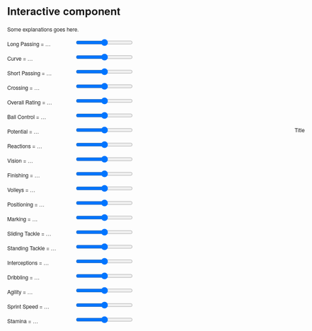 # Interactive component

<script src="https://d3js.org/d3.v6.min.js"></script>
<head>
  <meta http-equiv="Content-Type" content="text/html;charset=utf-8"/>
  <title>Radar chart</title>
  
  <p>
    Some explanations goes here.
  </p>
  
  <p>
  <label for="long_passing" 
    style="display: inline-block; width: 150px; text-align: left">
    Long Passing = <span id="long_passing-value">…</span>
  </label>
  <input type="range" min="1" max="100" id="long_passing">
  </p>
  
  <p>
  <label for="curve" 
    style="display: inline-block; width: 150px; text-align: left">
    Curve = <span id="curve-value">…</span>
  </label>
  <input type="range" min="1" max="100" id="curve">
  </p>
  
  <p>
  <label for="short_passing" 
    style="display: inline-block; width: 150px; text-align: left">
    Short Passing = <span id="short_passing-value">…</span>
  </label>
  <input type="range" min="1" max="100" id="short_passing">
  </p>
  
  <p>
  <label for="crossing" 
    style="display: inline-block; width: 150px; text-align: left">
    Crossing = <span id="crossing-value">…</span>
  </label>
  <input type="range" min="1" max="100" id="crossing">
  </p>
  
  <p>
  <label for="overall_rating" 
    style="display: inline-block; width: 150px; text-align: left">
    Overall Rating = <span id="overall_rating-value">…</span>
  </label>
  <input type="range" min="1" max="100" id="overall_rating">
  </p>
  
  <p>
  <label for="ball_control" 
    style="display: inline-block; width: 150px; text-align: left">
    Ball Control = <span id="ball_control-value">…</span>
  </label>
  <input type="range" min="1" max="100" id="ball_control">
  </p>
  
  <p>
  <label for="potential" 
    style="display: inline-block; width: 150px; text-align: left">
    Potential = <span id="potential-value">…</span>
  </label>
  <input type="range" min="1" max="100" id="potential">
  </p>
  
  <p>
  <label for="reactions" 
    style="display: inline-block; width: 150px; text-align: left">
    Reactions = <span id="reactions-value">…</span>
  </label>
  <input type="range" min="1" max="100" id="reactions">
  </p>
  
  <p>
  <label for="vision" 
    style="display: inline-block; width: 150px; text-align: left">
    Vision = <span id="vision-value">…</span>
  </label>
  <input type="range" min="1" max="100" id="vision">
  </p>
  
  <p>
  <label for="finishing" 
    style="display: inline-block; width: 150px; text-align: left">
    Finishing = <span id="finishing-value">…</span>
  </label>
  <input type="range" min="1" max="100" id="finishing">
  </p>
  
  <p>
  <label for="volleys" 
    style="display: inline-block; width: 150px; text-align: left">
    Volleys = <span id="volleys-value">…</span>
  </label>
  <input type="range" min="1" max="100" id="volleys">
  </p>
  
  <p>
  <label for="positioning" 
    style="display: inline-block; width: 150px; text-align: left">
    Positioning = <span id="positioning-value">…</span>
  </label>
  <input type="range" min="1" max="100" id="positioning">
  </p>
  
  <p>
  <label for="marking" 
    style="display: inline-block; width: 150px; text-align: left">
    Marking = <span id="marking-value">…</span>
  </label>
  <input type="range" min="1" max="100" id="marking">
  </p>
  
  <p>
  <label for="sliding_tackle" 
    style="display: inline-block; width: 150px; text-align: left">
    Sliding Tackle = <span id="sliding_tackle-value">…</span>
  </label>
  <input type="range" min="1" max="100" id="sliding_tackle">
  </p>
  
  <p>
  <label for="standing_tackle" 
    style="display: inline-block; width: 150px; text-align: left">
    Standing Tackle = <span id="standing_tackle-value">…</span>
  </label>
  <input type="range" min="1" max="100" id="standing_tackle">
  </p>
  
  <p>
  <label for="interceptions" 
    style="display: inline-block; width: 150px; text-align: left">
    Interceptions = <span id="interceptions-value">…</span>
  </label>
  <input type="range" min="1" max="100" id="interceptions">
  </p>
  
  <p>
  <label for="dribbling" 
    style="display: inline-block; width: 150px; text-align: left">
    Dribbling = <span id="dribbling-value">…</span>
  </label>
  <input type="range" min="1" max="100" id="dribbling">
  </p>
  
  <p>
  <label for="agility" 
    style="display: inline-block; width: 150px; text-align: left">
    Agility = <span id="agility-value">…</span>
  </label>
  <input type="range" min="1" max="100" id="agility">
  </p>
  
  <p>
  <label for="sprint_speed" 
    style="display: inline-block; width: 150px; text-align: left">
    Sprint Speed = <span id="sprint_speed-value">…</span>
  </label>
  <input type="range" min="1" max="100" id="sprint_speed">
  </p>
  
  <p>
  <label for="stamina" 
    style="display: inline-block; width: 150px; text-align: left; font-size=12px">
    Stamina = <span id="stamina-value">…</span>
  </label>
  <input type="range" min="1" max="100" id="stamina">
  </p>
  
	<style>
		body {
		  overflow: hidden;
		  margin: 0;
		  font-size: 12px;
		  font-family: "Helvetica Neue", Helvetica;
		}
		
		#title {
		  position:absolute;
		  top: 350px;
		  left: 700px;
		}

		#chart {
		  position: absolute;
		  top: 400px;
		  left: 600px;
		}	
	</style>
</head>
<body>
  <div id="body">
  <div id="title">
  <p>Title</p>
  </div>
  <div id="chart"></div>
  </div>
	
  <script>

  var RadarChart = {
    draw: function(id, d, options){
      var cfg = {
    	  radius: 5,
    	  w: 400,
    	  h: 400,
    	  factor: 1,
    	  factorLegend: .85,
    	  levels: 3,
    	  maxValue: 0,
    	  radians: 2 * Math.PI,
    	  opacityArea: 0.5,
    	  ToRight: 5,
    	  TranslateX: 80,
    	  TranslateY: 30,
    	  ExtraWidthX: 100,
    	  ExtraWidthY: 100,
    	  color: d3.scaleOrdinal(d3.schemeCategory10)
  	  };
	
    	if('undefined' !== typeof options){
    	  for(var i in options){
      		if('undefined' !== typeof options[i]){
      		  cfg[i] = options[i];
      		}
    	  }
    	}
	    cfg.maxValue = 100
    	var allAxis = (d[0].map(function(i, j){return i.axis}));
    	var allValues = (d[0].map(function(i, j){return i.value}));
    	var total = allAxis.length;
    	var radius = cfg.factor*Math.min(cfg.w/2, cfg.h/2);
	d3.select(id).select("svg").remove();
	
	    var g = d3.select(id)
			        .append("svg")
			        .attr("width", cfg.w+cfg.ExtraWidthX)
			        .attr("height", cfg.h+cfg.ExtraWidthY)
			        .append("g")
			        .attr("transform", "translate(" + cfg.TranslateX + "," + cfg.TranslateY + ")");

	     var tooltip;
	
	//Circular segments
	for(var j=0; j<cfg.levels-1; j++){
	  var levelFactor = cfg.factor*radius*((j+1)/cfg.levels);
	  g.selectAll(".levels")
	   .data(allAxis)
	   .enter()
	   .append("svg:line")
	   .attr("x1", function(d, i){return levelFactor*(1-cfg.factor*Math.sin(i*cfg.radians/total));})
	   .attr("y1", function(d, i){return levelFactor*(1-cfg.factor*Math.cos(i*cfg.radians/total));})
	   .attr("x2", function(d, i){return levelFactor*(1-cfg.factor*Math.sin((i+1)*cfg.radians/total));})
	   .attr("y2", function(d, i){return levelFactor*(1-cfg.factor*Math.cos((i+1)*cfg.radians/total));})
	   .attr("class", "line")
	   .style("stroke", "grey")
	   .style("stroke-opacity", "0.75")
	   .style("stroke-width", "0.3px")
	   .attr("transform", "translate(" + (cfg.w/2-levelFactor) + ", " + (cfg.h/2-levelFactor) + ")");
	}

	for(var j=0; j<cfg.levels; j++){
	  var levelFactor = cfg.factor*radius*((j+1)/cfg.levels);
	  g.selectAll(".levels")
	   .data([1])
	   .enter()
	   .append("svg:text")
	   .attr("x", function(d){return levelFactor*(1-cfg.factor*Math.sin(0));})
	   .attr("y", function(d){return levelFactor*(1-cfg.factor*Math.cos(0));})
	   .attr("class", "legend")
	   .style("font-family", "sans-serif")
	   .style("font-size", "10px")
	   .attr("transform", "translate(" + (cfg.w/2-levelFactor + cfg.ToRight) + ", " + (cfg.h/2-levelFactor) + ")")
	   .attr("fill", "#737373")
	   .text((j+1)*cfg.maxValue/cfg.levels);
	}
	
	series = 0;

	var axis = g.selectAll(".axis")
			.data(allAxis)
			.enter()
			.append("g")
			.attr("class", "axis");

	axis.append("line")
		.attr("x1", cfg.w/2)
		.attr("y1", cfg.h/2)
		.attr("x2", function(d, i){return cfg.w/2*(1-cfg.factor*Math.sin(i*cfg.radians/total));})
		.attr("y2", function(d, i){return cfg.h/2*(1-cfg.factor*Math.cos(i*cfg.radians/total));})
		.attr("class", "line")
		.style("stroke", "grey")
		.style("stroke-width", "1px");

	axis.append("text")
		.attr("class", "legend")
		.text(function(d, i){return d + " (" + Math.round(allValues[i] * 100) / 100 + ")"})
		.style("font-family", "sans-serif")
		.style("font-size", "11px")
		.attr("text-anchor", "middle")
		.attr("dy", "1.5em")
		.attr("transform", function(d, i){return "translate(0, -10)"})
		.attr("x", function(d, i){return cfg.w/2*(1-cfg.factorLegend*Math.sin(i*cfg.radians/total))-60*Math.sin(i*cfg.radians/total);})
		.attr("y", function(d, i){return cfg.h/2*(1-Math.cos(i*cfg.radians/total))-20*Math.cos(i*cfg.radians/total);});

 
	d.forEach(function(y, x){
	  dataValues = [];
	  g.selectAll(".nodes")
		.data(y, function(j, i){
		  dataValues.push([
			cfg.w/2*(1-(parseFloat(Math.max(j.value, 0))/cfg.maxValue)*cfg.factor*Math.sin(i*cfg.radians/total)), 
			cfg.h/2*(1-(parseFloat(Math.max(j.value, 0))/cfg.maxValue)*cfg.factor*Math.cos(i*cfg.radians/total))
		  ]);
		});
	  dataValues.push(dataValues[0]);
	  g.selectAll(".area")
					 .data([dataValues])
					 .enter()
					 .append("polygon")
					 .attr("class", "radar-chart-serie"+series)
					 .style("stroke-width", "2px")
					 .style("stroke", cfg.color(series))
					 .attr("points",function(d) {
						 var str="";
						 for(var pti=0;pti<d.length;pti++){
							 str=str+d[pti][0]+","+d[pti][1]+" ";
						 }
						 return str;
					  })
					 .style("fill", function(j, i){return cfg.color(series)})
					 .style("fill-opacity", cfg.opacityArea)
					 .on('mouseover', function (d){
										z = "polygon."+d3.select(this).attr("class");
										g.selectAll("polygon")
										 .transition(200)
										 .style("fill-opacity", 0.1); 
										g.selectAll(z)
										 .transition(200)
										 .style("fill-opacity", .7);
									  })
					 .on('mouseout', function(){
										g.selectAll("polygon")
										 .transition(200)
										 .style("fill-opacity", cfg.opacityArea);
					 });
	  series++;
	});
	series=0;


	d.forEach(function(y, x){
	  g.selectAll(".nodes")
		.data(y).enter()
		.append("svg:circle")
		.attr("class", "radar-chart-serie"+series)
		.attr('r', cfg.radius)
		.attr("alt", function(j){return Math.max(j.value, 0)})
		.attr("cx", function(j, i){
		  dataValues.push([
			cfg.w/2*(1-(parseFloat(Math.max(j.value, 0))/cfg.maxValue)*cfg.factor*Math.sin(i*cfg.radians/total)), 
			cfg.h/2*(1-(parseFloat(Math.max(j.value, 0))/cfg.maxValue)*cfg.factor*Math.cos(i*cfg.radians/total))
		]);
		return cfg.w/2*(1-(Math.max(j.value, 0)/cfg.maxValue)*cfg.factor*Math.sin(i*cfg.radians/total));
		})
		.attr("cy", function(j, i){
		  return cfg.h/2*(1-(Math.max(j.value, 0)/cfg.maxValue)*cfg.factor*Math.cos(i*cfg.radians/total));
		})
		.attr("data-id", function(j){return j.axis})
		.style("fill", cfg.color(series)).style("fill-opacity", .9)
		.on('mouseover', function (d){
					newX =  parseFloat(d3.select(this).attr('cx')) - 10;
					newY =  parseFloat(d3.select(this).attr('cy')) - 5;
					
					tooltip
						.attr('x', newX)
						.attr('y', newY)
						.text(d.value)
						.transition(200)
						.style('opacity', 1);
						
					z = "polygon."+d3.select(this).attr("class");
					g.selectAll("polygon")
						.transition(200)
						.style("fill-opacity", 0.1); 
					g.selectAll(z)
						.transition(200)
						.style("fill-opacity", .7);
				  })
		.on('mouseout', function(){
					tooltip
						.transition(200)
						.style('opacity', 0);
					g.selectAll("polygon")
						.transition(200)
						.style("fill-opacity", cfg.opacityArea);
				  })
		.append("svg:title")
		.text(function(j){return Math.max(j.value, 0)});

	  series++;
	});
	//Tooltip
	tooltip = g.append('text')
			   .style('opacity', 0)
			   .style('font-family', 'sans-serif')
			   .style('font-size', '20px');
  }
};


var w = 400,
	  h = 400;

var colorscale = d3.scaleOrdinal(d3.schemeCategory10);

var long_passing = 50;
var curve = 50;
var short_passing = 50;
var crossing = 50;
var overall_rating = 50;
var ball_control = 50;
var potential = 50
var reactions = 50;
var vision = 50;
var finishing = 50;
var volleys = 50;
var positioning = 50;
var marking = 50;
var sliding_tackle = 50;
var standing_tackle = 50;
var interceptions = 50;
var dribbling = 50;
var agility = 50;
var sprint_speed = 50;
var stamina = 50;

// when the input range changes update the circle 
d3.select("#long_passing").on("input", function() {
  long_passing = +this.value
  update(long_passing, curve, short_passing, crossing, overall_rating, ball_control, potential, reactions, vision, finishing, volleys, positioning, marking, sliding_tackle, standing_tackle, interceptions, dribbling, agility, sprint_speed, stamina);
});
d3.select("#curve").on("input", function() {
  curve = +this.value
  update(long_passing, curve, short_passing, crossing, overall_rating, ball_control, potential, reactions, vision, finishing, volleys, positioning, marking, sliding_tackle, standing_tackle, interceptions, dribbling, agility, sprint_speed, stamina);
});
d3.select("#short_passing").on("input", function() {
  short_passing = +this.value
  update(long_passing, curve, short_passing, crossing, overall_rating, ball_control, potential, reactions, vision, finishing, volleys, positioning, marking, sliding_tackle, standing_tackle, interceptions, dribbling, agility, sprint_speed, stamina);
});
d3.select("#crossing").on("input", function() {
  crossing = +this.value
  update(long_passing, curve, short_passing, crossing, overall_rating, ball_control, potential, reactions, vision, finishing, volleys, positioning, marking, sliding_tackle, standing_tackle, interceptions, dribbling, agility, sprint_speed, stamina);
});
d3.select("#overall_rating").on("input", function() {
  overall_rating = +this.value
  update(long_passing, curve, short_passing, crossing, overall_rating, ball_control, potential, reactions, vision, finishing, volleys, positioning, marking, sliding_tackle, standing_tackle, interceptions, dribbling, agility, sprint_speed, stamina);
});
d3.select("#ball_control").on("input", function() {
  ball_control = +this.value
  update(long_passing, curve, short_passing, crossing, overall_rating, ball_control, potential, reactions, vision, finishing, volleys, positioning, marking, sliding_tackle, standing_tackle, interceptions, dribbling, agility, sprint_speed, stamina);
});
d3.select("#potential").on("input", function() {
  potential = +this.value
  update(long_passing, curve, short_passing, crossing, overall_rating, ball_control, potential, reactions, vision, finishing, volleys, positioning, marking, sliding_tackle, standing_tackle, interceptions, dribbling, agility, sprint_speed, stamina);
});
d3.select("#reactions").on("input", function() {
  reactions = +this.value
  update(long_passing, curve, short_passing, crossing, overall_rating, ball_control, potential, reactions, vision, finishing, volleys, positioning, marking, sliding_tackle, standing_tackle, interceptions, dribbling, agility, sprint_speed, stamina);
});
d3.select("#vision").on("input", function() {
  vision = +this.value
  update(long_passing, curve, short_passing, crossing, overall_rating, ball_control, potential, reactions, vision, finishing, volleys, positioning, marking, sliding_tackle, standing_tackle, interceptions, dribbling, agility, sprint_speed, stamina);
});
d3.select("#finishing").on("input", function() {
  finishing = +this.value
  update(long_passing, curve, short_passing, crossing, overall_rating, ball_control, potential, reactions, vision, finishing, volleys, positioning, marking, sliding_tackle, standing_tackle, interceptions, dribbling, agility, sprint_speed, stamina);
});
d3.select("#volleys").on("input", function() {
  volleys = +this.value
  update(long_passing, curve, short_passing, crossing, overall_rating, ball_control, potential, reactions, vision, finishing, volleys, positioning, marking, sliding_tackle, standing_tackle, interceptions, dribbling, agility, sprint_speed, stamina);
});
d3.select("#positioning").on("input", function() {
  positioning = +this.value
  update(long_passing, curve, short_passing, crossing, overall_rating, ball_control, potential, reactions, vision, finishing, volleys, positioning, marking, sliding_tackle, standing_tackle, interceptions, dribbling, agility, sprint_speed, stamina);
});
d3.select("#marking").on("input", function() {
  marking = +this.value
  update(long_passing, curve, short_passing, crossing, overall_rating, ball_control, potential, reactions, vision, finishing, volleys, positioning, marking, sliding_tackle, standing_tackle, interceptions, dribbling, agility, sprint_speed, stamina);
});
d3.select("#sliding_tackle").on("input", function() {
  sliding_tackle = +this.value
  update(long_passing, curve, short_passing, crossing, overall_rating, ball_control, potential, reactions, vision, finishing, volleys, positioning, marking, sliding_tackle, standing_tackle, interceptions, dribbling, agility, sprint_speed, stamina);
});
d3.select("#standing_tackle").on("input", function() {
  standing_tackle = +this.value
  update(long_passing, curve, short_passing, crossing, overall_rating, ball_control, potential, reactions, vision, finishing, volleys, positioning, marking, sliding_tackle, standing_tackle, interceptions, dribbling, agility, sprint_speed, stamina);
});
d3.select("#interceptions").on("input", function() {
  interceptions = +this.value
  update(long_passing, curve, short_passing, crossing, overall_rating, ball_control, potential, reactions, vision, finishing, volleys, positioning, marking, sliding_tackle, standing_tackle, interceptions, dribbling, agility, sprint_speed, stamina);
});
d3.select("#dribbling").on("input", function() {
  dribbling = +this.value
  update(long_passing, curve, short_passing, crossing, overall_rating, ball_control, potential, reactions, vision, finishing, volleys, positioning, marking, sliding_tackle, standing_tackle, interceptions, dribbling, agility, sprint_speed, stamina);
});
d3.select("#agility").on("input", function() {
  agility = +this.value
  update(long_passing, curve, short_passing, crossing, overall_rating, ball_control, potential, reactions, vision, finishing, volleys, positioning, marking, sliding_tackle, standing_tackle, interceptions, dribbling, agility, sprint_speed, stamina);
});
d3.select("#sprint_speed").on("input", function() {
  sprint_speed = +this.value
  update(long_passing, curve, short_passing, crossing, overall_rating, ball_control, potential, reactions, vision, finishing, volleys, positioning, marking, sliding_tackle, standing_tackle, interceptions, dribbling, agility, sprint_speed, stamina);
});
d3.select("#stamina").on("input", function() {
  stamina = +this.value
  update(long_passing, curve, short_passing, crossing, overall_rating, ball_control, potential, reactions, vision, finishing, volleys, positioning, marking, sliding_tackle, standing_tackle, interceptions, dribbling, agility, sprint_speed, stamina);
});

// Initial starting radius of the circle 
update(long_passing, curve, short_passing, crossing, overall_rating, ball_control, potential, reactions, vision, finishing, volleys, positioning, marking, sliding_tackle, standing_tackle, interceptions, dribbling, agility, sprint_speed, stamina);

// update the elements
function update(long_passing, curve, short_passing, crossing, overall_rating, ball_control, potential, reactions, vision, finishing, volleys, positioning, marking, sliding_tackle, standing_tackle, interceptions, dribbling, agility, sprint_speed, stamina) {

  // adjust the text on the range slider
  d3.select("#long_passing-value").text(long_passing);
  d3.select("#long_passing").property("value", long_passing);
  d3.select("#curve-value").text(curve);
  d3.select("#curve").property("value", curve);
  d3.select("#short_passing-value").text(short_passing);
  d3.select("#short_passing").property("value", short_passing);
  d3.select("#crossing-value").text(crossing);
  d3.select("#crossing").property("value", crossing);
  d3.select("#overall_rating-value").text(overall_rating);
  d3.select("#overall_rating").property("value", overall_rating);
  d3.select("#ball_control-value").text(ball_control);
  d3.select("#ball_control").property("value", ball_control);
  d3.select("#potential-value").text(potential);
  d3.select("#potential").property("value", potential);
  d3.select("#reactions-value").text(reactions);
  d3.select("#reactions").property("value", reactions);
  d3.select("#vision-value").text(vision);
  d3.select("#vision").property("value", vision);
  d3.select("#finishing-value").text(finishing);
  d3.select("#finishing").property("value", finishing);
  d3.select("#volleys-value").text(volleys);
  d3.select("#volleys").property("value", volleys);
  d3.select("#positioning-value").text(positioning);
  d3.select("#positioning").property("value", positioning);
  d3.select("#marking-value").text(marking);
  d3.select("#marking").property("value", marking);
  d3.select("#sliding_tackle-value").text(sliding_tackle);
  d3.select("#sliding_tackle").property("value", sliding_tackle);
  d3.select("#standing_tackle-value").text(standing_tackle);
  d3.select("#standing_tackle").property("value", standing_tackle);
  d3.select("#interceptions-value").text(interceptions);
  d3.select("#interceptions").property("value", interceptions);
  d3.select("#dribbling-value").text(dribbling);
  d3.select("#dribbling").property("value", dribbling);
  d3.select("#agility-value").text(agility);
  d3.select("#agility").property("value", agility);
  d3.select("#sprint_speed-value").text(sprint_speed);
  d3.select("#sprint_speed").property("value", sprint_speed);
  d3.select("#stamina-value").text(stamina);
  d3.select("#stamina").property("value", stamina);
  
  //Legend titles
//Data
  let data = [
      {axis:"Overall",value:(3.54 * overall_rating + 2.37 * ball_control + 1.27 * potential + 1.09 * reactions)/(3.54+2.37+1.27+1.09)},
      {axis:"Passing",value:(0.95 * long_passing + 2.02 * curve + 5.50 * short_passing + 1.06 * crossing)/(0.95+2.02+5.50+1.06)},
      {axis:"Physical",value:(6.50 * dribbling + 1.11 * agility + 0.34 * sprint_speed + 2.19 * stamina)/(6.50+1.11+0.34+2.19)},
      {axis:"Tackle",value:(-0.70 * marking + 4.52 * sliding_tackle + 1.34 * standing_tackle + 5.57 * interceptions)/(4.52+1.34+5.57)},
      {axis:"Shot",value:(3.89 * vision + 1.01 * finishing + 1.83 * volleys + 2.93 * positioning)/(3.89+1.01+1.83+2.93)}
  ]

  //Options for the Radar chart, other than default
  var mycfg = {
    w: w,
    h: h,
    maxValue: 1,
    levels: 5,
    ExtraWidthX: 200
  }

  //Call function to draw the Radar chart
  //Will expect that data is in %'s
  RadarChart.draw("#chart", [data], mycfg);
  
}


    </script>

  </body>
